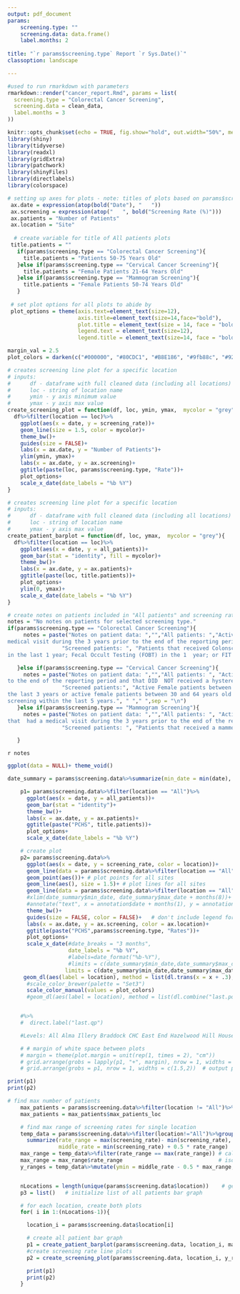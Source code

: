 ```yaml
---
output: pdf_document
params: 
    screening.type: ""
    screening.data: data.frame()
    label.months: 2
    
title: "`r params$screening.type` Report `r Sys.Date()`" 
classoption: landscape

---
```




```r
#used to run rmarkdown with parameters 
rmarkdown::render("cancer_report.Rmd", params = list(
  screening.type = "Colorectal Cancer Screening",
  screening.data = clean_data,  
  label.months = 3
))
```

```r
knitr::opts_chunk$set(echo = TRUE, fig.show="hold", out.width="50%", message = FALSE, warning = FALSE)
library(shiny)
library(tidyverse)
library(readxl)
library(gridExtra)
library(patchwork)
library(shinyFiles)
library(directlabels)
library(colorspace)

# setting up axes for plots - note: titles of plots based on params$screening.type
 ax.date = expression(atop(bold("Date"), "   "))
 ax.screening = expression(atop("   ", bold("Screening Rate (%)")))
 ax.patients = "Number of Patients"
 ax.location = "Site"
 
  # create variable for title of All patients plots
 title.patients = ""
   if(params$screening.type == "Colorectal Cancer Screening"){
     title.patients = "Patients 50-75 Years Old"
   }else if(params$screening.type == "Cervical Cancer Screening"){
     title.patients = "Female Patients 21-64 Years Old"
   }else if(params$screening.type == "Mammogram Screening"){
     title.patients = "Female Patients 50-74 Years Old"
   }
 
 # set plot options for all plots to abide by
 plot_options = theme(axis.text=element_text(size=12),
                      axis.title=element_text(size=14,face="bold"),
                      plot.title = element_text(size = 14, face = "bold"),
                      legend.text = element_text(size=12),
                      legend.title = element_text(size=14, face = "bold"))

margin_val = 2.5
plot_colors = darken(c("#000000", "#80CDC1", "#B8E186", "#9fb88c", "#92C5DE", "#DFC27D", "#FDB863",  "#EA9999", "#7686c4", "#D5A6BD", "#A2C4C9", "#D5A6BD", "#F4A582"))

```

```r
# creates screening line plot for a specific location
# inputs:
#      df - dataframe with full cleaned data (including all locations)
#      loc - string of location name
#      ymin - y axis minimum value
#      ymax - y axis max value
create_screening_plot = function(df, loc, ymin, ymax,  mycolor = "grey"){
  df%>%filter(location == loc)%>%
    ggplot(aes(x = date, y = screening_rate))+
    geom_line(size = 1.5, color = mycolor)+
    theme_bw()+
    guides(size = FALSE)+
    labs(x = ax.date, y = "Number of Patients")+
    ylim(ymin, ymax)+
    labs(x = ax.date, y = ax.screening)+
    ggtitle(paste(loc, params$screening.type, "Rate"))+
    plot_options+
    scale_x_date(date_labels = "%b %Y")
}

# creates screening line plot for a specific location
# inputs:
#      df - dataframe with full cleaned data (including all locations)
#      loc - string of location name
#      ymax - y axis max value
create_patient_barplot = function(df, loc, ymax,  mycolor = "grey"){
  df%>%filter(location == loc)%>%
    ggplot(aes(x = date, y = all_patients))+
    geom_bar(stat = "identity", fill = mycolor)+
    theme_bw()+
    labs(x = ax.date, y = ax.patients)+
    ggtitle(paste(loc, title.patients))+
    plot_options+
    ylim(0, ymax)+
    scale_x_date(date_labels = "%b %Y")
}

```

```r
# create notes on patients included in "All patients" and screening rates
notes = "No notes on patients for selected screening type." 
if(params$screening.type == "Colorectal Cancer Screening"){
     notes = paste("Notes on patient data: ","","All patients: ","Active patients between 50 and 75 years of age that DO NOT have colorectal cancer that had a
medical visit during the 3 years prior to the end of the reporting period. ", "",
                 "Screened patients: ", "Patients that received Colonscopy in the last 10 years; Fecal Immunochemical Test (FIT)
in the last 1 year; Fecal Occult Testing (FOBT) in the 1  year; or FIT DNA in the last 3 years.", " "," ",sep = "\n")

   }else if(params$screening.type == "Cervical Cancer Screening"){
     notes = paste("Notes on patient data: ","","All patients: ", "Active Female patients between 21 and 64 years that had a visit during the 3 years prior
to the end of the reporting period and that DID  NOT received a hysterectomy. ", "",
                 "Screened patients:", "Active Female patients between 21 and 29 years that had a cevical cancer screening within
the last 3 years or active female patients between 30 and 64 years old that had a cervical cancer
screening within the last 5 years.", " "," ",sep = "\n")
   }else if(params$screening.type == "Mammogram Screening"){
     notes = paste("Notes on patient data: ","","All patients: ", "Active Female patients between the 50 and 74 years of age that DID NOT have a mastectomy and
that  had a medical visit during the 3 years prior to the end of the reporting period. ","",
                 "Screened patients: ", "Patients that received a mammogram during the 2 years prior to the end of the reporting period.", " ", " ",sep = "\n")

   }
```


<!-- Output patient notes -->
`r notes` 

```r
ggplot(data = NULL)+ theme_void()
```

```r
date_summary = params$screening.data%>%summarize(min_date = min(date), max_date = max(date))   # determine first and last dates plotted

    p1= params$screening.data%>%filter(location == "All")%>%
      ggplot(aes(x = date, y = all_patients))+
      geom_bar(stat = "identity")+
      theme_bw()+
      labs(x = ax.date, y = ax.patients)+
      ggtitle(paste("PCHS", title.patients))+
      plot_options+
      scale_x_date(date_labels = "%b %Y")
```
```r
    # create plot
    p2= params$screening.data%>%
      ggplot(aes(x = date, y = screening_rate, color = location))+
      geom_line(data = params$screening.data%>%filter(location == "All"), color = "grey", size = 10, alpha = 0.5)+   # plot shadow around "All" (behind other lines)
      geom_point(aes())+ # plot points for all sites
      geom_line(aes(), size = 1.5)+ # plot lines for all sites
      geom_line(data = params$screening.data%>%filter(location == "All"), color = "black", size = 1.5)+   # plot "All" on top of other lines
      #xlim(date_summary$min_date, date_summary$max_date + months(8))+   # change x axis lims?
      #annotate("text", x = annotation$date + months(1), y = annotation$screening_rate, label = "  ", size = 10)+   # annotation for avg. rate
      theme_bw()+
      guides(size = FALSE, color = FALSE)+   # don't include legend for size of dots
      labs(x = ax.date, y = ax.screening, color = ax.location)+
      ggtitle(paste("PCHS",params$screening.type, "Rates"))+
      plot_options+
      scale_x_date(#date_breaks = "3 months",
                   date_labels = "%b %Y",
                   #labels=date_format("%b-%Y"),
                   #limits = c(date_summary$min_date,date_summary$max_date + weeks(6)))+ #extend xlim so labels aren't cut off
                  limits = c(date_summary$min_date,date_summary$max_date + months(params$label.months)))+ #extend xlim so labels aren't cut off
     geom_dl(aes(label = location), method = list(dl.trans(x = x + .3), "last.qp", cex = 1.2, fontface = "bold")) +
      #scale_color_brewer(palette = "Set3")
      scale_color_manual(values = plot_colors)
      #geom_dl(aes(label = location), method = list(dl.combine("last.points")), cex = 0.8)


    #%>%
    #  direct.label("last.qp")

    #Levels: All Alma Illery Braddock CHC East End Hazelwood Hill House McKeesport Steel Valley West End Wilkinsburg

    # # margin of white space between plots
    # margin = theme(plot.margin = unit(rep(1, times = 2), "cm"))
    # grid.arrange(grobs = lapply(p1, "+", margin), nrow = 1, widths = c(1.5,2))  # output plot
    # grid.arrange(grobs = p1, nrow = 1, widths = c(1.5,2))  # output plot
```

<!-- # Graphs for all PCHS sites -->
```r
print(p1)
print(p2)
```

<!-- # Graphs for individual sites -->
```r
# find max number of patients
    max_patients = params$screening.data%>%filter(location != "All")%>%group_by(location)%>%summarize(max_patients_loc = max(all_patients))%>%filter(max_patients_loc == max(max_patients_loc))
    max_patients = max_patients$max_patients_loc

    # find max range of screening rates for single location
    temp_data = params$screening.data%>%filter(location!="All")%>%group_by(location)%>%
      summarize(rate_range = max(screening_rate)- min(screening_rate),   # find ranges of screening rates for each location
                middle_rate = min(screening_rate) + 0.5 * rate_range)    # find middle between max and min screening rate for each locaiton
    max_range = temp_data%>%filter(rate_range == max(rate_range)) # calculate max range
    max_range = max_range$rate_range                              # isolate max range as a number
    y_ranges = temp_data%>%mutate(ymin = middle_rate - 0.5 * max_range, ymax = middle_rate + 0.5 * max_range)  # create new ranges for y axes


    nLocations = length(unique(params$screening.data$location))    # get number of locations in dataset
    p3 = list()   # initialize list of all patients bar graph

    # for each location, create both plots
    for( i in 1:(nLocations-1)){

      location_i = params$screening.data$location[i]                   # get name of ith location

      # create all patient bar graph
      p1 = create_patient_barplot(params$screening.data, location_i, max_patients, plot_colors[i+1])#+scale_fill_manual(values = c(plot_colors[i+1], "black"))
      #create screening rate line plots
      p2 = create_screening_plot(params$screening.data, location_i, y_ranges$ymin[i], y_ranges$ymax[i], plot_colors[i+1])#+scale_color_manual(values = c(plot_colors[i+1], "black"))

      print(p1)
      print(p2)
    }
```

